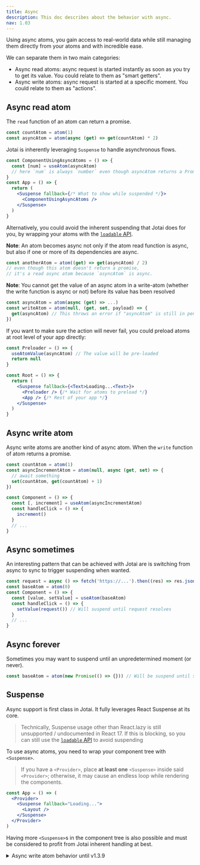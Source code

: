 ```yaml
---
title: Async
description: This doc describes about the behavior with async.
nav: 1.03
---
```


Using async atoms, you gain access to real-world data while still managing them directly from your atoms and with incredible ease.

We can separate them in two main categories:

- Async read atoms: async request is started instantly as soon as you try to get its value. You could relate to them as "smart getters".
- Async write atoms: async request is started at a specific moment. You could relate to them as "actions".

## Async read atom

The `read` function of an atom can return a promise.

```js
const countAtom = atom(1)
const asyncAtom = atom(async (get) => get(countAtom) * 2)
```

Jotai is inherently leveraging `Suspense` to handle asynchronous flows.

```jsx
const ComponentUsingAsyncAtoms = () => {
  const [num] = useAtom(asyncAtom)
  // here `num` is always `number` even though asyncAtom returns a Promise
}
const App = () => {
  return (
    <Suspense fallback={/* What to show while suspended */}>
      <ComponentUsingAsyncAtoms />
    </Suspense>
  )
}
```

Alternatively, you could avoid the inherent suspending that Jotai does for you, by wrapping your atoms with the [`loadable` API](../utils/loadable.mdx).

**Note**: An atom becomes async not only if the atom read function is async,
but also if one or more of its dependencies are async.

```js
const anotherAtom = atom((get) => get(asyncAtom) / 2)
// even though this atom doesn't return a promise,
// it's a read async atom because `asyncAtom` is async.
```

**Note**: You cannot get the value of an async atom in a write-atom (whether the write function is async or not) before its value has been resolved

```js
const asyncAtom = atom(async (get) => ...)
const writeAtom = atom(null, (get, set, payload) => {
  get(asyncAtom) // This throws an error if "asyncAtom" is still in pending state
})
```

If you want to make sure the action will never fail, you could preload atoms at root level of your app directly:

```jsx
const Preloader = () => {
  useAtomValue(asyncAtom) // The value will be pre-loaded
  return null
}

const Root = () => {
  return (
    <Suspense fallback={<Text>Loading...<Text>}>
      <Preloader /> {/* Wait for atoms to preload */}
      <App /> {/* Rest of your app */}
    </Suspense>
  )
}
```

## Async write atom

Async write atoms are another kind of async atom. When the `write` function of atom returns a promise.

```js
const countAtom = atom(1)
const asyncIncrementAtom = atom(null, async (get, set) => {
  // await something
  set(countAtom, get(countAtom) + 1)
})

const Component = () => {
  const [, increment] = useAtom(asyncIncrementAtom)
  const handleClick = () => {
    increment()
  }
  // ...
}
```

## Async sometimes

An interesting pattern that can be achieved with Jotai are is switching from async to sync to trigger suspending when wanted.

```js
const request = async () => fetch('https://...').then((res) => res.json())
const baseAtom = atom(0)
const Component = () => {
  const [value, setValue] = useAtom(baseAtom)
  const handleClick = () => {
    setValue(request()) // Will suspend until request resolves
  }
  // ...
}
```

## Async forever

Sometimes you may want to suspend until an unpredetermined moment (or never).

```js
const baseAtom = atom(new Promise(() => {})) // Will be suspend until set otherwise
```

## Suspense

Async support is first class in Jotai. It fully leverages React Suspense at its core.

> Technically, Suspense usage other than React.lazy is still unsupported / undocumented in React 17. If this is blocking, so you can still use the [`loadable` API](../utils/loadable.mdx) to avoid suspending

To use async atoms, you need to wrap your component tree with `<Suspense>`.

> If you have a `<Provider>`, place **at least one** `<Suspense>` inside said `<Provider>`; otherwise, it may cause an endless loop while rendering the components.

```jsx
const App = () => (
  <Provider>
    <Suspense fallback="Loading...">
      <Layout />
    </Suspense>
  </Provider>
)
```

Having more `<Suspense>`s in the component tree is also possible and must be considered to profit from Jotai inherent handling at best.

<details>
<summary>Async write atom behavior until v1.3.9</summary>

(This is no longer the case since v1.4.0.)

### Triggering `Suspense` fallback of write atom

This section applies only for "async write atom" not "async read atom", which works differently with `Suspense`.

**A write atom will trigger the `Suspense` fallback if:**

    * the atom's write argument (2nd one) is async
    * the awaited call is made directly, and not from inside another containing function

This _will_ trigger the `Suspense` fallback:

```ts
const writeAtom = atom(null, async (get, set) => {
  const response = await new Promise<string>((resolve, _reject) => {
    setTimeout(() => {
      resolve('some returned value')
    }, 2000)
  })
  set(somePrimitiveAtom, 'The returned value is: ' + response)
})
```

This _will not_ trigger the `Suspense` fallback:

```ts
const writeAtom = atom(null, (get, set) => {
  const getResponse = async () => {
    const response = await new Promise<string>((resolve, _reject) => {
      setTimeout(() => {
        resolve('some returned value')
      }, 2000)
    })
    set(somePrimitiveAtom, 'The returned value is: ' + response)
  }
  getResponse()
})
```

But **_both_** of the above will still set `somePrimitiveAtom` to the correct values.

</details>
